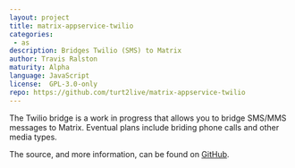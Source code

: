 ```yaml
---
layout: project
title: matrix-appservice-twilio
categories: 
 - as
description: Bridges Twilio (SMS) to Matrix
author: Travis Ralston
maturity: Alpha
language: JavaScript
license:  GPL-3.0-only
repo: https://github.com/turt2live/matrix-appservice-twilio
---
```


The Twilio bridge is a work in progress that allows you to bridge SMS/MMS messages to Matrix. Eventual plans include briding phone calls and other media types.

The source, and more information, can be found on [GitHub](https://github.com/turt2live/matrix-appservice-twilio).



